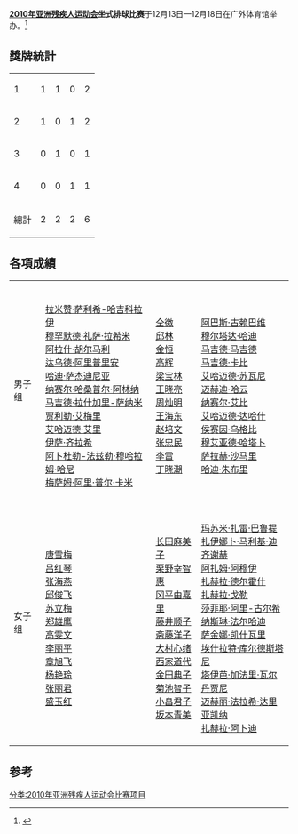 '''[[2010年亚洲残疾人运动会|2010年亚洲残疾人运动会]]坐式排球比赛'''于12月13日—12月18日在广外体育馆举办。<ref>{{Cite web |url=http://www.gzapg2010.cn/special/008904CI/zuoshipaiqiuxw.html |title=2010年亚洲残疾人运动会坐式排球比赛信息 |accessdate=2010-12-19 |archive-date=2010-12-15 |archive-url=https://web.archive.org/web/20101215001701/http://www.gzapg2010.cn/special/008904CI/zuoshipaiqiuxw.html |dead-url=yes }}</ref>

== 獎牌統計 ==
{| {{RankedMedalTable|class=wikitable sortable}}
|-
|1||align=left|{{flagIOC2team|CHN|2010年亚洲残疾人运动会}}||1||1||0||2
|-
|2||align=left|{{flagIOC2team|IRI|2010年亚洲残疾人运动会}}||1||0||1||2
|-
|3||align=left|{{flagIOC2team|JPN|2010年亚洲残疾人运动会}}||0||1||0||1
|-
|4||align=left|{{flagIOC2team|IRQ|2010年亚洲残疾人运动会}}||0||0||1||1
|- class="sortbottom"
!colspan=2| 總計 || 2 || 2 || 2 || 6
|}

==各項成績==
{| {{MedalistTable|type=項目|labelwidth=180px|width=200px|columns=1|style=font-size:small;}}
|-
| 男子组
| {{flagIOC2team|IRI|2010年亚洲残疾人运动会}}<br/>[[拉米赞·萨利希-哈吉科拉伊|拉米赞·萨利希-哈吉科拉伊]]<br/>[[穆罕默德·礼萨·拉希米|穆罕默德·礼萨·拉希米]]<br/>[[阿拉什·胡尔马利|阿拉什·胡尔马利]]<br/>[[达乌德·阿里普里安|达乌德·阿里普里安]]<br/>[[哈迪·萨杰迪尼亚|哈迪·萨杰迪尼亚]]<br/>[[纳赛尔·哈桑普尔·阿林纳|纳赛尔·哈桑普尔·阿林纳]]<br/>[[马吉德·拉什加里-萨纳米|马吉德·拉什加里-萨纳米]]<br/>[[贾利勒·艾梅里|贾利勒·艾梅里]]<br/>[[艾哈迈德·艾里|艾哈迈德·艾里]]<br/>[[伊萨·齐拉希|伊萨·齐拉希]]<br/>[[阿卜杜勒-法兹勒·穆哈拉姆·哈尼|阿卜杜勒-法兹勒·穆哈拉姆·哈尼]]<br/>[[梅萨姆·阿里·普尔·卡米|梅萨姆·阿里·普尔·卡米]]
| {{flagIOC2team|CHN|2010年亚洲残疾人运动会}}<br/>[[仝徼|仝徼]]<br/>[[邱林|邱林]]<br/>[[金恒|金恒]]<br/>[[高辉|高辉]]<br/>[[梁宝林|梁宝林]]<br/>[[王晓亮|王晓亮]]<br/>[[周灿明|周灿明]]<br/>[[王海东|王海东]]<br/>[[赵培文|赵培文]]<br/>[[张忠民|张忠民]]<br/>[[李雷_(坐式排球)|李雷]]<br/>[[丁晓潮|丁晓潮]]
| {{flagIOC2team|IRQ|2010年亚洲残疾人运动会}}<br/>[[阿巴斯·古赖巴维|阿巴斯·古赖巴维]]<br/>[[穆尔塔达·哈迪|穆尔塔达·哈迪]]<br/>[[马吉德·马吉德|马吉德·马吉德]]<br/>[[马吉德·卡比|马吉德·卡比]]<br/>[[艾哈迈德·苏瓦尼|艾哈迈德·苏瓦尼]]<br/>[[迈赫迪·哈云|迈赫迪·哈云]]<br/>[[纳赛尔·艾比|纳赛尔·艾比]]<br/>[[艾哈迈德·达哈什|艾哈迈德·达哈什]]<br/>[[侯赛因·乌格比|侯赛因·乌格比]]<br/>[[穆艾亚德·哈塔卜|穆艾亚德·哈塔卜]]<br/>[[萨拉赫·沙马里|萨拉赫·沙马里]]<br/>[[哈迪·朱布里|哈迪·朱布里]]
|-
| 女子组
| {{flagIOC2team|CHN|2010年亚洲残疾人运动会}}<br/>[[唐雪梅|唐雪梅]]<br/>[[吕红琴|吕红琴]]<br/>[[张海燕|张海燕]]<br/>[[邱俊飞|邱俊飞]]<br/>[[苏立梅|苏立梅]]<br/>[[郑雄鹰|郑雄鹰]]<br/>[[高雯文|高雯文]]<br/>[[李丽平|李丽平]]<br/>[[章旭飞|章旭飞]]<br/>[[杨艳玲|杨艳玲]]<br/>[[张丽君|张丽君]]<br/>[[盛玉红|盛玉红]]
| {{flagIOC2team|JPN|2010年亚洲残疾人运动会}}<br/>[[长田麻美子|长田麻美子]]<br/>[[栗野幸智惠|栗野幸智惠]]<br/>[[冈平由嘉里|冈平由嘉里]]<br/>[[藤井顺子|藤井顺子]]<br/>[[斋藤洋子|斋藤洋子]]<br/>[[大村心绪|大村心绪]]<br/>[[西家道代|西家道代]]<br/>[[金田典子|金田典子]]<br/>[[菊池智子|菊池智子]]<br/>[[小畠君子|小畠君子]]<br/>[[坂本青美|坂本青美]]
| {{flagIOC2team|IRI|2010年亚洲残疾人运动会}}<br/>[[玛苏米·扎雷·巴鲁提|玛苏米·扎雷·巴鲁提]]<br/>[[扎伊娜卜·马利基·迪齐谢赫|扎伊娜卜·马利基·迪齐谢赫]]<br/>[[阿扎姆·阿穆伊|阿扎姆·阿穆伊]]<br/>[[扎赫拉·德尔霍什|扎赫拉·德尔霍什]]<br/>[[扎赫拉·戈勒|扎赫拉·戈勒]]<br/>[[莎菲耶·阿里-古尔希|莎菲耶·阿里-古尔希]]<br/>[[纳斯琳·法尔哈迪|纳斯琳·法尔哈迪]]<br/>[[萨金娜·凯什瓦里|萨金娜·凯什瓦里]]<br/>[[埃什拉特·库尔德斯塔尼|埃什拉特·库尔德斯塔尼]]<br/>[[塔伊芭·加法里·瓦尔丹贾尼|塔伊芭·加法里·瓦尔丹贾尼]]<br/>[[迈赫丽·法拉希·达里亚凯纳|迈赫丽·法拉希·达里亚凯纳]]<br/>[[扎赫拉·阿卜迪|扎赫拉·阿卜迪]]
|}

==参考==
<references />
[[分类:2010年亚洲残疾人运动会比赛项目|分类:2010年亚洲残疾人运动会比赛项目]]
{{2010年亚洲残疾人运动会项目}}